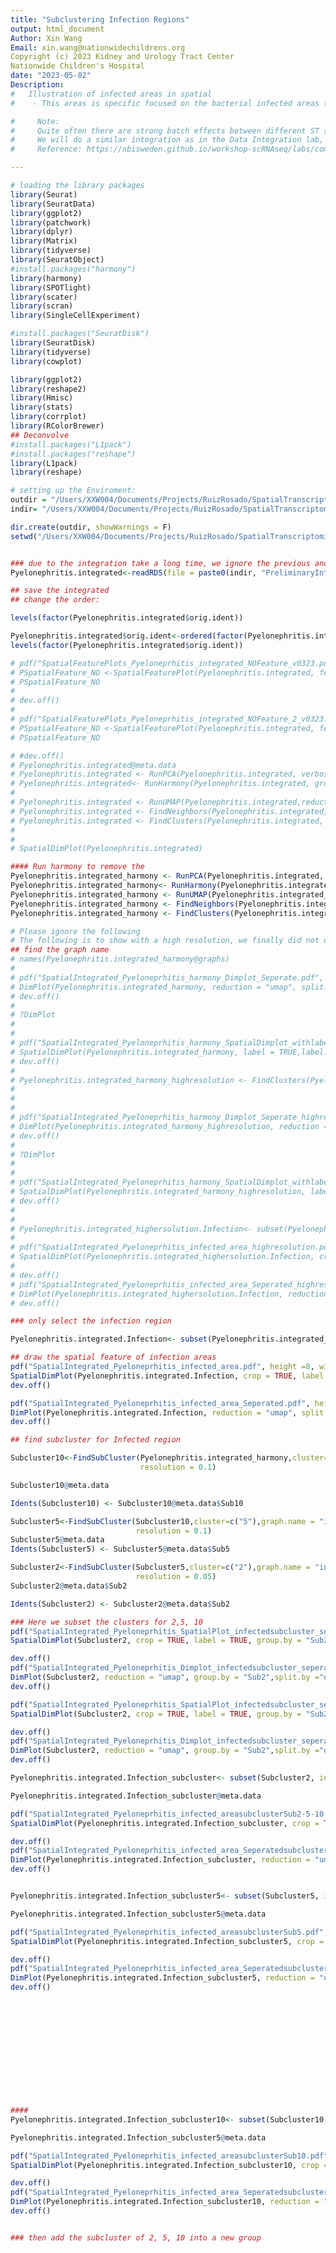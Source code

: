 ```yaml
---
title: "Subclustering Infection Regions"
output: html_document
Author: Xin Wang
Email: xin.wang@nationwidechildrens.org 
Copyright (c) 2023 Kidney and Urology Tract Center
Nationwide Children's Hospital
date: "2023-05-02"
Description: 
#   Illustration of infected areas in spatial
#    - This areas is specific focused on the bacterial infected areas (2,5,10)

#     Note:
#     Quite often there are strong batch effects between different ST sections, so it may be a good idea to integrate the data across sections.
#     We will do a similar integration as in the Data Integration lab, but this time we will use the SCT assay for integration. Therefore we need to run PrepSCTIntegration which will compute the sctransform residuals for all genes in both the datasets.
#     Reference: https://nbisweden.github.io/workshop-scRNAseq/labs/compiled/seurat/seurat_07_spatial.html

---
```


```r
# loading the library packages
library(Seurat)
library(SeuratData)
library(ggplot2)
library(patchwork)
library(dplyr)
library(Matrix)
library(tidyverse)
library(SeuratObject)
#install.packages("harmony")
library(harmony)
library(SPOTlight)
library(scater)
library(scran)
library(SingleCellExperiment)

#install.packages("SeuratDisk")
library(SeuratDisk)
library(tidyverse)
library(cowplot)

library(ggplot2)
library(reshape2)
library(Hmisc)
library(stats)
library(corrplot)
library(RColorBrewer)
## Deconvolve
#install.packages("L1pack")
#install.packages("reshape")
library(L1pack)
library(reshape)
```


```r
# setting up the Enviroment: 
outdir = "/Users/XXW004/Documents/Projects/RuizRosado/SpatialTranscriptomic/Results/Integration_v04142023/SpatialClusters_V0425/"
indir= "/Users/XXW004/Documents/Projects/RuizRosado/SpatialTranscriptomic/Results/PreProcess/V03222023_PreliminaryResults/"

dir.create(outdir, showWarnings = F)
setwd("/Users/XXW004/Documents/Projects/RuizRosado/SpatialTranscriptomic/Results/Integration_v04142023/SpatialClusters_V0425/")


### due to the integration take a long time, we ignore the previous and rea accordingly
Pyelonephritis.integrated<-readRDS(file = paste0(indir, "PreliminaryIntegratedSptatil_Pyelonephritis.RDS"))
```


```r
## save the integrated 
## change the order:

levels(factor(Pyelonephritis.integrated$orig.ident))

Pyelonephritis.integrated$orig.ident<-ordered(factor(Pyelonephritis.integrated$orig.ident), levels=c("PyeloD0_1","PyeloD1_1","PyeloD1_2","PyeloD3_1","PyeloD3_2","PyeloD5_1","PyeloD5_2","PyeloD7_1","PyeloD28_1","PyeloD28_2","PyeloD56_1"))
levels(factor(Pyelonephritis.integrated$orig.ident))
```


```r
# pdf("SpatialFeaturePlots_Pyeloneprhitis_integrated_NOFeature_v0323.pdf", height = 4, width = 40)
# PSpatialFeature_NO <-SpatialFeaturePlot(Pyelonephritis.integrated, features = NULL) + theme(legend.position = "top")
# PSpatialFeature_NO
# 
# dev.off()
# 
# pdf("SpatialFeaturePlots_Pyeloneprhitis_integrated_NOFeature_2_v0323.pdf", height = 4, width = 40)
# PSpatialFeature_NO <-SpatialFeaturePlot(Pyelonephritis.integrated, features = NULL, stroke = 0) + theme(legend.position = "top")
# PSpatialFeature_NO

# #dev.off()
# Pyelonephritis.integrated@meta.data
# Pyelonephritis.integrated <- RunPCA(Pyelonephritis.integrated, verbose = FALSE,npcs=15)
# Pyelonephritis.integrated<- RunHarmony(Pyelonephritis.integrated, group.by.vars = "orig.ident")
# 
# Pyelonephritis.integrated <- RunUMAP(Pyelonephritis.integrated,reduction = "harmony", dims = 1:15)
# Pyelonephritis.integrated <- FindNeighbors(Pyelonephritis.integrated, dims = 1:15, reduction="harmony")
# Pyelonephritis.integrated <- FindClusters(Pyelonephritis.integrated, verbose = FALSE, resolution = 0.2)
# 
# 
# SpatialDimPlot(Pyelonephritis.integrated)

#### Run harmony to remove the 
Pyelonephritis.integrated_harmony <- RunPCA(Pyelonephritis.integrated, verbose = FALSE, npcs=20)
Pyelonephritis.integrated_harmony<- RunHarmony(Pyelonephritis.integrated_harmony, group.by.vars = "orig.ident")
Pyelonephritis.integrated_harmony <- RunUMAP(Pyelonephritis.integrated_harmony,reduction = "harmony", dims = 1:15)
Pyelonephritis.integrated_harmony <- FindNeighbors(Pyelonephritis.integrated_harmony,   dims = 1:15)
Pyelonephritis.integrated_harmony <- FindClusters(Pyelonephritis.integrated_harmony, algorithm = 1,verbose = FALSE, resolution = 0.3)
```


```r
# Please ignore the following
# The following is to show with a high resolution, we finally did not use them
## find the graph name
# names(Pyelonephritis.integrated_harmony@graphs)
# 
# pdf("SpatialIntegrated_Pyeloneprhitis_harmony_Dimplot_Seperate.pdf", height = 4, width = 30)
# DimPlot(Pyelonephritis.integrated_harmony, reduction = "umap", split.by ="orig.ident",label = TRUE )
# dev.off()
# 
# ?DimPlot
# 
# 
# pdf("SpatialIntegrated_Pyeloneprhitis_harmony_SpatialDimplot_withlabels.pdf", height = 8, width = 40)
# SpatialDimPlot(Pyelonephritis.integrated_harmony, label = TRUE,label.size=2.5)
# dev.off()
# 
# Pyelonephritis.integrated_harmony_highresolution <- FindClusters(Pyelonephritis.integrated_harmony, algorithm = 1,verbose = FALSE, resolution = 1)
# 
# 
# 
# pdf("SpatialIntegrated_Pyeloneprhitis_harmony_Dimplot_Seperate_highresolution.pdf", height = 4, width = 30)
# DimPlot(Pyelonephritis.integrated_harmony_highresolution, reduction = "umap", split.by ="orig.ident",label = TRUE )
# dev.off()
# 
# ?DimPlot
# 
# 
# pdf("SpatialIntegrated_Pyeloneprhitis_harmony_SpatialDimplot_withlabels_highresolution.pdf", height = 8, width = 40)
# SpatialDimPlot(Pyelonephritis.integrated_harmony_highresolution, label = TRUE,label.size=2.5)
# dev.off()
# 
# 
# Pyelonephritis.integrated_highersolution.Infection<- subset(Pyelonephritis.integrated_harmony_highresolution, idents = c(25,26))
# 
# pdf("SpatialIntegrated_Pyeloneprhitis_infected_area_highresolution.pdf", height =8, width = 40)
# SpatialDimPlot(Pyelonephritis.integrated_highersolution.Infection, crop = TRUE, label = TRUE)
# 
# dev.off()
# pdf("SpatialIntegrated_Pyeloneprhitis_infected_area_Seperated_highresolution.pdf", height = 4, width = 30)
# DimPlot(Pyelonephritis.integrated_highersolution.Infection, reduction = "umap", split.by ="orig.ident",label = TRUE)
# dev.off()
```


```r
### only select the infection region

Pyelonephritis.integrated.Infection<- subset(Pyelonephritis.integrated_harmony, idents = c(2,5,10))

## draw the spatial feature of infection areas
pdf("SpatialIntegrated_Pyeloneprhitis_infected_area.pdf", height =8, width = 40)
SpatialDimPlot(Pyelonephritis.integrated.Infection, crop = TRUE, label = TRUE)
dev.off()

pdf("SpatialIntegrated_Pyeloneprhitis_infected_area_Seperated.pdf", height = 4, width = 30)
DimPlot(Pyelonephritis.integrated.Infection, reduction = "umap", split.by ="orig.ident",label = TRUE)
dev.off()
```


```r
## find subcluster for Infected region

Subcluster10<-FindSubCluster(Pyelonephritis.integrated_harmony,cluster=c("10"),graph.name = "integrated_snn", subcluster.name = "Sub10",
                             resolution = 0.1)

Subcluster10@meta.data

Idents(Subcluster10) <- Subcluster10@meta.data$Sub10

Subcluster5<-FindSubCluster(Subcluster10,cluster=c("5"),graph.name = "integrated_snn", subcluster.name = "Sub5",
                            resolution = 0.1)
Subcluster5@meta.data
Idents(Subcluster5) <- Subcluster5@meta.data$Sub5

Subcluster2<-FindSubCluster(Subcluster5,cluster=c("2"),graph.name = "integrated_snn", subcluster.name = "Sub2",
                            resolution = 0.05)
Subcluster2@meta.data$Sub2

Idents(Subcluster2) <- Subcluster2@meta.data$Sub2

### Here we subset the clusters for 2,5, 10
pdf("SpatialIntegrated_Pyeloneprhitis_SpatialPlot_infectedsubcluster_seperatedSub2-5-10.pdf", height =8, width = 40)
SpatialDimPlot(Subcluster2, crop = TRUE, label = TRUE, group.by = "Sub2",label.size = 2.5)

dev.off()
pdf("SpatialIntegrated_Pyeloneprhitis_Dimplot_infectedsubcluster_seperatedSub2-5-10.pdf", height = 4, width = 30)
DimPlot(Subcluster2, reduction = "umap", group.by = "Sub2",split.by ="orig.ident",label = TRUE)
dev.off()

pdf("SpatialIntegrated_Pyeloneprhitis_SpatialPlot_infectedsubcluster_seperatedSub2.pdf", height =8, width = 40)
SpatialDimPlot(Subcluster2, crop = TRUE, label = TRUE, group.by = "Sub2",label.size = 2.5)

dev.off()
pdf("SpatialIntegrated_Pyeloneprhitis_Dimplot_infectedsubcluster_seperatedSub2.pdf", height = 4, width = 30)
DimPlot(Subcluster2, reduction = "umap", group.by = "Sub2",split.by ="orig.ident",label = TRUE)
dev.off()

Pyelonephritis.integrated.Infection_subcluster<- subset(Subcluster2, idents = c("2_0","2_1","5_0","5_1","5_2","10_0","10_1"))

Pyelonephritis.integrated.Infection_subcluster@meta.data

pdf("SpatialIntegrated_Pyeloneprhitis_infected_areasubclusterSub2-5-10.pdf", height =8, width = 40)
SpatialDimPlot(Pyelonephritis.integrated.Infection_subcluster, crop = TRUE,group.by = "Sub2", label = TRUE,label.size = 2)

dev.off()
pdf("SpatialIntegrated_Pyeloneprhitis_infected_area_SeperatedsubclusterSub2-5-10.pdf", height = 4, width = 30)
DimPlot(Pyelonephritis.integrated.Infection_subcluster, reduction = "umap", group.by = "Sub2",split.by ="orig.ident",label = TRUE,label.size = 2)
dev.off()


Pyelonephritis.integrated.Infection_subcluster5<- subset(Subcluster5, idents = c(2,5,10))

Pyelonephritis.integrated.Infection_subcluster5@meta.data

pdf("SpatialIntegrated_Pyeloneprhitis_infected_areasubclusterSub5.pdf", height =8, width = 40)
SpatialDimPlot(Pyelonephritis.integrated.Infection_subcluster5, crop = TRUE,group.by = "Sub5", label = TRUE,label.size = 2)

dev.off()
pdf("SpatialIntegrated_Pyeloneprhitis_infected_area_SeperatedsubclusterSub5.pdf", height = 4, width = 30)
DimPlot(Pyelonephritis.integrated.Infection_subcluster5, reduction = "umap", group.by = "Sub5",split.by ="orig.ident",label = TRUE,label.size = 2)
dev.off()













####
Pyelonephritis.integrated.Infection_subcluster10<- subset(Subcluster10, idents = c(2,5,10))

Pyelonephritis.integrated.Infection_subcluster5@meta.data

pdf("SpatialIntegrated_Pyeloneprhitis_infected_areasubclusterSub10.pdf", height =8, width = 40)
SpatialDimPlot(Pyelonephritis.integrated.Infection_subcluster10, crop = TRUE,group.by = "Sub10", label = TRUE,label.size = 2)

dev.off()
pdf("SpatialIntegrated_Pyeloneprhitis_infected_area_SeperatedsubclusterSub10.pdf", height = 4, width = 30)
DimPlot(Pyelonephritis.integrated.Infection_subcluster10, reduction = "umap", group.by = "Sub10",split.by ="orig.ident",label = TRUE,label.size = 2)
dev.off()


### then add the subcluster of 2, 5, 10 into a new group


```

